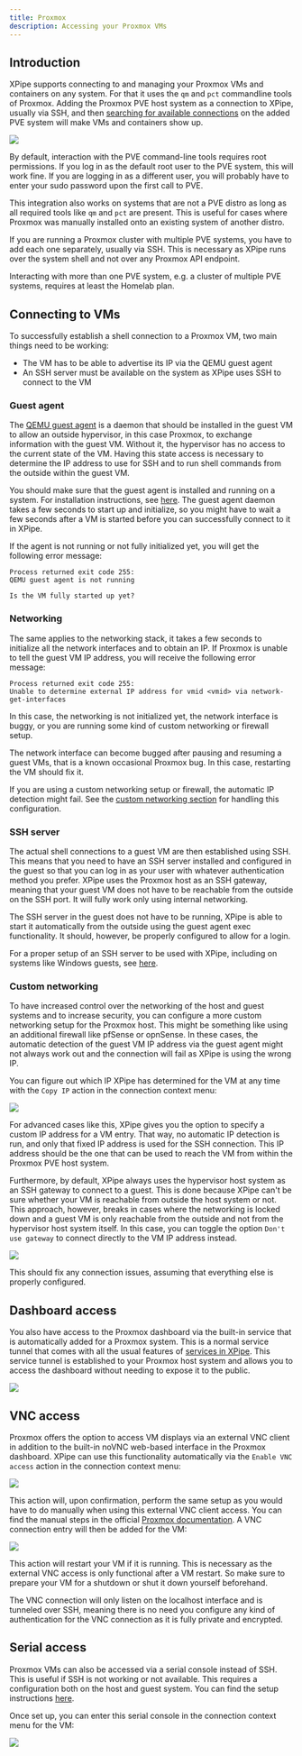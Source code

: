 ```yaml
---
title: Proxmox
description: Accessing your Proxmox VMs
---
```


## Introduction

XPipe supports connecting to and managing your Proxmox VMs and containers on any system. For that it uses the `qm` and `pct` commandline tools of Proxmox. Adding the Proxmox PVE host system as a connection to XPipe, usually via SSH, and then [searching for available connections](/guide/connection-search) on the added PVE system will make VMs and containers show up.

![](/images/proxmox.png)

By default, interaction with the PVE command-line tools requires root permissions. If you log in as the default root user to the PVE system, this will work fine. If you are logging in as a different user, you will probably have to enter your sudo password upon the first call to PVE.

<Callout type="info">This integration also works on systems that are not a PVE distro as long as all required tools like `qm` and `pct` are present. This is useful for cases where Proxmox was manually installed onto an existing system of another distro.</Callout>

If you are running a Proxmox cluster with multiple PVE systems, you have to add each one separately, usually via SSH. This is necessary as XPipe runs over the system shell and not over any Proxmox API endpoint.

<Callout type="info">Interacting with more than one PVE system, e.g. a cluster of multiple PVE systems, requires at least the Homelab plan.</Callout>

## Connecting to VMs

To successfully establish a shell connection to a Proxmox VM, two main things need to be working:
- The VM has to be able to advertise its IP via the QEMU guest agent
- An SSH server must be available on the system as XPipe uses SSH to connect to the VM

### Guest agent

The [QEMU guest agent](https://pve.proxmox.com/wiki/Qemu-guest-agent) is a daemon that should be installed in the guest VM to allow an outside hypervisor, in this case Proxmox, to exchange information with the guest VM. Without it, the hypervisor has no access to the current state of the VM. Having this state access is necessary to determine the IP address to use for SSH and to run shell commands from the outside within the guest VM.

You should make sure that the guest agent is installed and running on a system. For installation instructions, see [here](https://pve.proxmox.com/wiki/Qemu-guest-agent). The guest agent daemon takes a few seconds to start up and initialize, so you might have to wait a few seconds after a VM is started before you can successfully connect to it in XPipe.

If the agent is not running or not fully initialized yet, you will get the following error message:

```
Process returned exit code 255:
QEMU guest agent is not running

Is the VM fully started up yet?
```

### Networking

The same applies to the networking stack, it takes a few seconds to initialize all the network interfaces and to obtain an IP. If Proxmox is unable to tell the guest VM IP address, you will receive the following error message:

```
Process returned exit code 255:
Unable to determine external IP address for vmid <vmid> via network-get-interfaces
```

In this case, the networking is not initialized yet, the network interface is buggy, or you are running some kind of custom networking or firewall setup.

The network interface can become bugged after pausing and resuming a guest VMs, that is a known occasional Proxmox bug. In this case, restarting the VM should fix it.

If you are using a custom networking setup or firewall, the automatic IP detection might fail. See the [custom networking section](#custom-networking) for handling this configuration.

### SSH server

The actual shell connections to a guest VM are then established using SSH. This means that you need to have an SSH server installed and configured in the guest so that you can log in as your user with whatever authentication method you prefer. XPipe uses the Proxmox host as an SSH gateway, meaning that your guest VM does not have to be reachable from the outside on the SSH port. It will fully work only using internal networking.

The SSH server in the guest does not have to be running, XPipe is able to start it automatically from the outside using the guest agent exec functionality. It should, however, be properly configured to allow for a login.

For a proper setup of an SSH server to be used with XPipe, including on systems like Windows guests, see [here](/guide/ssh#windows-ssh-servers).

### Custom networking

To have increased control over the networking of the host and guest systems and to increase security, you can configure a more custom networking setup for the Proxmox host. This might be something like using an additional firewall like pfSense or opnSense. In these cases, the automatic detection of the guest VM IP address via the guest agent might not always work out and the connection will fail as XPipe is using the wrong IP.

You can figure out which IP XPipe has determined for the VM at any time with the `Copy IP` action in the connection context menu:

![](/images/proxmox-actions.png)

For advanced cases like this, XPipe gives you the option to specify a custom IP address for a VM entry. That way, no automatic IP detection is run, and only that fixed IP address is used for the SSH connection. This IP address should be the one that can be used to reach the VM from within the Proxmox PVE host system.

Furthermore, by default, XPipe always uses the hypervisor host system as an SSH gateway to connect to a guest. This is done because XPipe can't be sure whether your VM is reachable from outside the host system or not. This approach, however, breaks in cases where the networking is locked down and a guest VM is only reachable from the outside and not from the hypervisor host system itself. In this case, you can toggle the option `Don't use gateway` to connect directly to the VM IP address instead.

![](/images/proxmox-advanced.png)

This should fix any connection issues, assuming that everything else is properly configured.

## Dashboard access

You also have access to the Proxmox dashboard via the built-in service that is automatically added for a Proxmox system. This is a normal service tunnel that comes with all the usual features of [services in XPipe](/guide/services). This service tunnel is established to your Proxmox host system and allows you to access the dashboard without needing to expose it to the public.

![](/images/proxmox-dashboard.png)

## VNC access

Proxmox offers the option to access VM displays via an external VNC client in addition to the built-in noVNC web-based interface in the Proxmox dashboard. XPipe can use this functionality automatically via the `Enable VNC access` action in the connection context menu:

![](/images/proxmox-actions.png)

This action will, upon confirmation, perform the same setup as you would have to do manually when using this external VNC client access. You can find the manual steps in the official [Proxmox documentation](https://pve.proxmox.com/wiki/VNC_Client_Access). A VNC connection entry will then be added for the VM:

![](/images/proxmox-vnc.png)

<Callout type="warn">This action will restart your VM if it is running. This is necessary as the external VNC access is only functional after a VM restart. So make sure to prepare your VM for a shutdown or shut it down yourself beforehand.</Callout>

The VNC connection will only listen on the localhost interface and is tunneled over SSH, meaning there is no need you configure any kind of authentication for the VNC connection as it is fully private and encrypted.

## Serial access

Proxmox VMs can also be accessed via a serial console instead of SSH. This is useful if SSH is not working or not available. This requires a configuration both on the host and guest system. You can find the setup instructions [here](https://pve.proxmox.com/wiki/Serial_Terminal).

Once set up, you can enter this serial console in the connection context menu for the VM:

![](/images/proxmox-actions.png)
